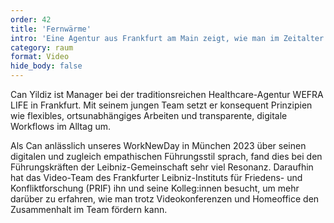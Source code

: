 ---
order: 42
title: 'Fernwärme'
intro: 'Eine Agentur aus Frankfurt am Main zeigt, wie man im Zeitalter digitaler Distanz so etwas wie persönliche Nähe herstellen kann.'
category: raum
format: Video
hide_body: false
---

<Vimeo url="https://vimeo.com/904393571/e91f831560" width={1280} height={720} />

Can Yildiz ist Manager bei der traditionsreichen Healthcare-Agentur WEFRA LIFE in Frankfurt. Mit seinem jungen Team setzt er konsequent Prinzipien wie flexibles, ortsunabhängiges Arbeiten und transparente, digitale Workflows im Alltag um.

Als Can anlässlich unseres WorkNewDay in München 2023 über seinen digitalen und zugleich empathischen Führungsstil sprach, fand dies bei den Führungskräften der Leibniz-Gemeinschaft sehr viel Resonanz. Daraufhin hat das Video-Team des Frankfurter Leibniz-Instituts für Friedens- und Konfliktforschung (PRIF) ihn und seine Kolleg:innen besucht, um mehr darüber zu erfahren, wie man trotz Videokonferenzen und Homeoffice den Zusammenhalt im Team fördern kann.
